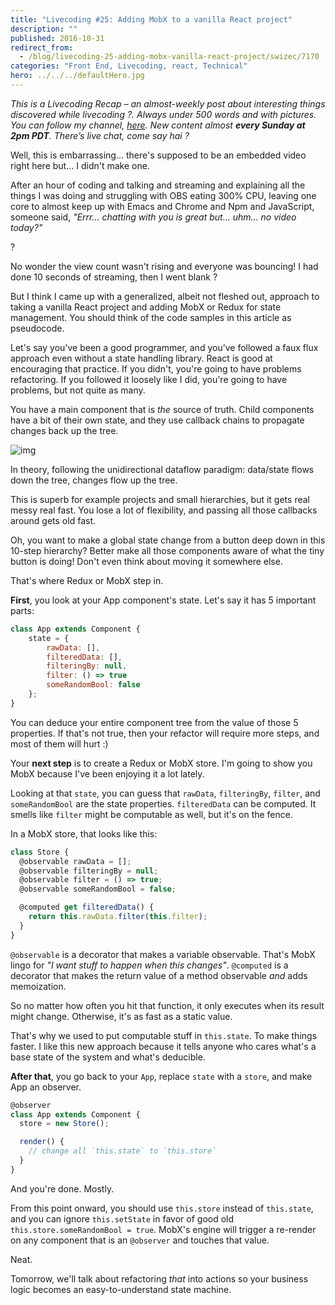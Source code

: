 ```yaml
---
title: "Livecoding #25: Adding MobX to a vanilla React project"
description: ""
published: 2016-10-31
redirect_from:
  - /blog/livecoding-25-adding-mobx-vanilla-react-project/swizec/7170
categories: "Front End, Livecoding, react, Technical"
hero: ../../../defaultHero.jpg
---
```


_This is a Livecoding Recap – an almost-weekly post about interesting things discovered while livecoding ?. Always under 500 words and with pictures. You can follow my channel, [here](https://livecoding.tv/swizec). New content almost **every Sunday at 2pm PDT**. There’s live chat, come say hai ?_

Well, this is embarrassing… there's supposed to be an embedded video right here but… I didn't make one.

After an hour of coding and talking and streaming and explaining all the things I was doing and struggling with OBS eating 300% CPU, leaving one core to almost keep up with Emacs and Chrome and Npm and JavaScript, someone said, _"Errr… chatting with you is great but… uhm… no video today?"_

?

No wonder the view count wasn't rising and everyone was bouncing! I had done 10 seconds of streaming, then I went blank ?

But I think I came up with a generalized, albeit not fleshed out, approach to taking a vanilla React project and adding MobX or Redux for state management. You should think of the code samples in this article as pseudocode.

Let's say you've been a good programmer, and you’ve followed a faux flux approach even without a state handling library. React is good at encouraging that practice. If you didn't, you're going to have problems refactoring. If you followed it loosely like I did, you're going to have problems, but not quite as many.

You have a main component that is _the_ source of truth. Child components have a bit of their own state, and they use callback chains to propagate changes back up the tree.

![img](https://swizec.com/wp-content/uploads/2016/10/photo.png)

In theory, following the unidirectional dataflow paradigm: data/state flows down the tree, changes flow up the tree.

This is superb for example projects and small hierarchies, but it gets real messy real fast. You lose a lot of flexibility, and passing all those callbacks around gets old fast.

Oh, you want to make a global state change from a button deep down in this 10-step hierarchy? Better make all those components aware of what the tiny button is doing! Don't even think about moving it somewhere else.

That's where Redux or MobX step in.

**First**, you look at your App component's state. Let's say it has 5 important parts:

```javascript
class App extends Component {
    state = {
        rawData: [],
        filteredData: [],
        filteringBy: null,
        filter: () => true
        someRandomBool: false
    };
}
```

You can deduce your entire component tree from the value of those 5 properties. If that's not true, then your refactor will require more steps, and most of them will hurt :)

Your **next step** is to create a Redux or MobX store. I'm going to show you MobX because I've been enjoying it a lot lately.

Looking at that `state`, you can guess that `rawData`, `filteringBy`, `filter`, and `someRandomBool` are the state properties. `filteredData` can be computed. It smells like `filter` might be computable as well, but it's on the fence.

In a MobX store, that looks like this:

```javascript
class Store {
  @observable rawData = [];
  @observable filteringBy = null;
  @observable filter = () => true;
  @observable someRandomBool = false;

  @computed get filteredData() {
    return this.rawData.filter(this.filter);
  }
}
```

`@observable` is a decorator that makes a variable observable. That's MobX lingo for _"I want stuff to happen when this changes"_. `@computed` is a decorator that makes the return value of a method observable _and_ adds memoization.

So no matter how often you hit that function, it only executes when its result might change. Otherwise, it's as fast as a static value.

That's why we used to put computable stuff in `this.state`. To make things faster. I like this new approach because it tells anyone who cares what's a base state of the system and what's deducible.

**After that**, you go back to your `App`, replace `state` with a `store`, and make App an observer.

```javascript
@observer
class App extends Component {
  store = new Store();

  render() {
    // change all `this.state` to `this.store`
  }
}
```

And you're done. Mostly.

From this point onward, you should use `this.store` instead of `this.state`, and you can ignore `this.setState` in favor of good old `this.store.someRandomBool = true`. MobX's engine will trigger a re-render on any component that is an `@observer` and touches that value.

Neat.

Tomorrow, we'll talk about refactoring _that_ into actions so your business logic becomes an easy-to-understand state machine.
